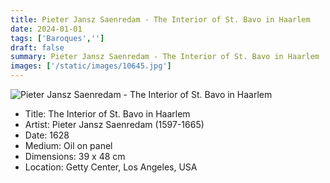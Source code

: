 ```yaml
---
title: Pieter Jansz Saenredam - The Interior of St. Bavo in Haarlem
date: 2024-01-01
tags: ['Baroques','']
draft: false
summary: Pieter Jansz Saenredam - The Interior of St. Bavo in Haarlem
images: ['/static/images/10645.jpg']
---
```


![Pieter Jansz Saenredam - The Interior of St. Bavo in Haarlem](/static/images/10645.jpg)

* Title: The Interior of St. Bavo in Haarlem
* Artist: Pieter Jansz Saenredam (1597-1665)
* Date: 1628
* Medium: Oil on panel
* Dimensions: 39 x 48 cm
* Location: Getty Center, Los Angeles, USA


